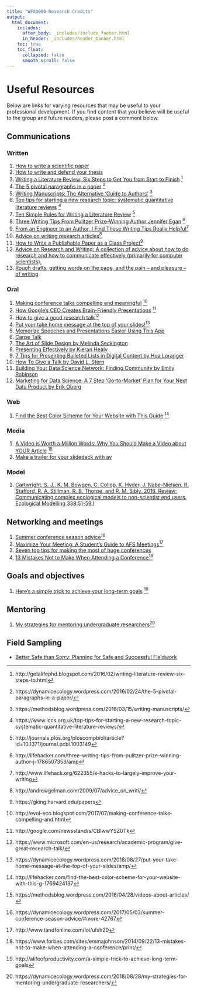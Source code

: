 ```yaml
---
title: "WFA8000 Research Credits"
output: 
  html_document:
    includes:
      after_body: _includes/include_footer.html
      in_header: _includes/header_banner.html 
    toc: true
    toc_float:
      collapsed: false
      smooth_scroll: false
---
```


<!--
library(knitr)
rmarkdown::render_site("resources.Rmd")# build website
rmarkdown::render_site()# build website
-->


# Useful Resources 

Below are links for varying resources that may be useful to 
your professional development. If you find content that you believe
will be useful to the group and future readers, please 
post a comment below. 

## Communications

### Written

1. [How to write a scientific paper](PDF/write-01.pdf)
1. [How to write and defend your thesis](https://students.fisheries.org/writing-resources/how-to-write-and-defend-your-thesis/)
1. [Writing a Literature Review: Six Steps to Get You from Start to Finish](PDF/write-02.pdf) ^[http://getalifephd.blogspot.com/2016/02/writing-literature-review-six-steps-to.html]
1. [The 5 pivotal paragraphs in a paper](PDF/write-03.pdf)  ^[https://dynamicecology.wordpress.com/2016/02/24/the-5-pivotal-paragraphs-in-a-paper/]
1. [Writing Manuscripts: The Alternative 'Guide to Authors'](PDF/write-04.pdf) ^[https://methodsblog.wordpress.com/2016/03/15/writing-manuscripts/]
1. [Top tips for starting a new research topic: systematic quantitative literature reviews](PDF/write-07.pdf) ^[https://www.iccs.org.uk/top-tips-for-starting-a-new-research-topic-systematic-quantitative-literature-reviews/]
1. [Ten Simple Rules for Writing a Literature Review](PDF/write-06.pdf) ^[http://journals.plos.org/ploscompbiol/article?id=10.1371/journal.pcbi.1003149]
2. [Three Writing Tips From Pulitzer Prize-Winning Author Jennifer Egan](PDF/write-08.pdf) ^[http://lifehacker.com/three-writing-tips-from-pulitzer-prize-winning-author-j-1786507353/amp]
1. [From an Engineer to an Author, I Find These Writing Tips Really Helpful ](PDF/write-09.pdf)^[http://www.lifehack.org/622355/x-hacks-to-largely-improve-your-writing]
1. [Advice on writing research articles](PDF/write-10.pdf)^[http://andrewgelman.com/2009/07/advice_on_writi/]
1. [How to Write a Publishable Paper as a Class Project](PDF/write-11.pdf)^[https://gking.harvard.edu/papers]
1. [Advice on Research and Writing: A collection of advice about how to do research and how to communicate effectively (primarily for computer scientists).](http://www.cs.cmu.edu/afs/cs.cmu.edu/user/mleone/web/how-to.html)
1. [Rough drafts, getting words on the page, and the pain – and pleasure – of writing](https://dynamicecology.wordpress.com/2018/06/04/rough-drafts-getting-words-on-the-page-and-the-pain-and-pleasure-of-writing/amp/)

### Oral

1. [Making conference talks compelling and meaningful](PDF/oral-01.pdf) ^[http://evol-eco.blogspot.com/2017/07/making-conference-talks-compelling-and.html]
1. [How Google's CEO Creates Brain-Friendly Presentations](PDF/oral-02.pdf) ^[http://google.com/newsstand/s/CBIwwYSZ0Tk]
1. [How to give a good research talk](PDF/oral-03.pdf)^[https://www.microsoft.com/en-us/research/academic-program/give-great-research-talk/]
1. [Put your take home message at the top of your slides!](PDF/oral-04.pdf)^[https://dynamicecology.wordpress.com/2018/08/27/put-your-take-home-message-at-the-top-of-your-slides/amp/]
1. [Memorize Speeches and Presentations Easier Using This App](https://lifehacker.com/memorize-speeches-and-presentations-easier-using-this-a-1829578521)
1. [Carpe Talk](https://www.tidyverse.org/articles/2018/07/carpe-talk/)
1. [The Art of Slide Design by Melinda Seckington](https://speakerdeck.com/mseckington/the-art-of-slide-design)
1. [Presenting Effectively by Kieran Healy](https://kieranhealy.org/blog/archives/2018/03/24/making-slides/)
1. [7 Tips for Presenting Bulleted Lists in Digital Content by Hoa Loranger](https://www.nngroup.com/articles/presenting-bulleted-lists/)
1. [How To Give a Talk by David L. Stern](http://www.howtogiveatalk.com/)
1. [Building Your Data Science Network: Finding Community by Emily Robinson](http://hookedondata.org/Building-Your-Data-Science-Network-Finding-Community/)
1. [Marketing for Data Science: A 7 Step ‘Go-to-Market’ Plan for Your Next Data Product by Erik Oberg](https://medium.com/indeed-data-science/marketing-for-data-science-a-7-step-go-to-market-plan-for-your-next-data-product-60c034c34d55)



### Web

1. [Find the Best Color Scheme for Your Website with This Guide](PDF/web-01.pdf) ^[http://lifehacker.com/find-the-best-color-scheme-for-your-website-with-this-g-1769424137]

### Media

1. [A Video is Worth a Million Words: Why You Should Make a Video about YOUR Article](PDF/media-01.pdf) ^[https://methodsblog.wordpress.com/2016/04/28/videos-about-articles/]
1. [Make a trailer for your slidedeck with av](https://www.r-bloggers.com/make-a-trailer-for-your-slidedeck-with-av/)

### Model

1. [Cartwright, S. J., K. M. Bowgen, C. Collop, K. Hyder, J. Nabe-Nielsen, R. Stafford, R. A. Stillman, R. B. Thorpe, and R. M. Sibly. 2016. Review: Communicating complex ecological models to non-scientist end users. Ecological Modelling 338:51-59.](PDF/C269.pdf))

## Networking and meetings

1.  [Summer conference season advice](PDF/network-01.pdf)^[https://dynamicecology.wordpress.com/2017/05/03/summer-conference-season-advice/#more-42767]
1.  [Maximize Your Meeting: A Student's Guide to AFS Meetings](PDF/network-02.pdf)^[http://www.tandfonline.com/loi/ufsh20]
1.  [Seven top tips for making the most of huge conferences](PDF/network-03.pdf)
1. [13 Mistakes Not to Make When Attending a Conference](PDF/network-01.pdf)^[https://www.forbes.com/sites/emmajohnson/2014/09/22/13-mistakes-not-to-make-when-attending-a-conference/print/]

## Goals and objectives

1. [Here's a simple trick to achieve your long-term 
goals](pdf/long-term-goals.pdf) ^[http://alifeofproductivity.com/a-simple-trick-to-achieve-long-term-goals]

## Mentoring

1. [My strategies for mentoring undergraduate researchers](PDF/mentoring-01.pdf)^[https://dynamicecology.wordpress.com/2018/08/28/my-strategies-for-mentoring-undergraduate-researchers/]


## Field Sampling 

* [Better Safe than Sorry: Planning for Safe and Successful Fieldwork](PDF/field-01.pdf)
<!--
LOGISTICS OF ECOLOGICAL SAMPLING ON LARGE RIVERS https://cfpub.epa.gov/si/si_public_record_report.cfm?dirEntryId=63181
-->
